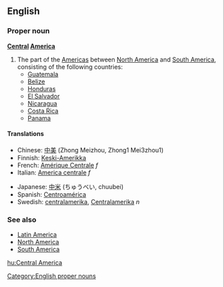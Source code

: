 ==English==

===Proper noun===
'''[[Central]] [[America]]'''

# The part of the [[Americas]] between [[North America]] and [[South America]], consisting of the following countries:
#*[[Guatemala]]
#*[[Belize]]
#*[[Honduras]]
#*[[El Salvador]]
#*[[Nicaragua]]
#*[[Costa Rica]]
#*[[Panama]]

====Translations====
{{top}}
*Chinese: [[中美]] (Zhong Meizhou, Zhong1 Mei3zhou1)
*Finnish: [[Keski-Amerikka]]
*French: [[Amérique Centrale]] ''f''
*Italian: [[America centrale]] ''f''
{{mid}}
*Japanese: [[中米]] (ちゅうべい, chuubei)
*Spanish: [[Centroamérica]]
*Swedish: [[centralamerika]], [[Centralamerika]] ''n''
{{bottom}}

===See also===
*[[Latin America]]
*[[North America]]
*[[South America]]

[[Category:English proper nouns]]

[[hu:Central America]]